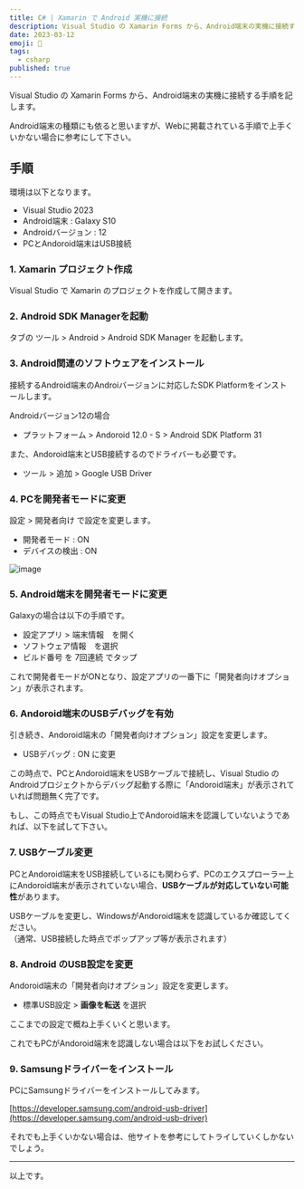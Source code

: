 ```yaml
---
title: C# | Xamarin で Android 実機に接続
description: Visual Studio の Xamarin Forms から、Android端末の実機に接続する手順
date: 2023-03-12
emoji: 📱
tags: 
  - csharp
published: true
---
```


Visual Studio の Xamarin Forms から、Android端末の実機に接続する手順を記します。

Android端末の種類にも依ると思いますが、Webに掲載されている手順で上手くいかない場合に参考にして下さい。

## 手順

環境は以下となります。

- Visual Studio 2023
- Android端末 : Galaxy S10
- Androidバージョン : 12
- PCとAndoroid端末はUSB接続

### 1. Xamarin プロジェクト作成

Visual Studio で Xamarin のプロジェクトを作成して開きます。

### 2. Android SDK Managerを起動

タブの ツール > Android > Android SDK Manager を起動します。

### 3. Android関連のソフトウェアをインストール

接続するAndroid端末のAndroiバージョンに対応したSDK Platformをインストールします。

Androidバージョン12の場合
- プラットフォーム > Andoroid 12.0 - S > Android SDK Platform 31

また、Andoroid端末とUSB接続するのでドライバーも必要です。
- ツール > 追加 > Google USB Driver

### 4. PCを開発者モードに変更

設定 > 開発者向け で設定を変更します。
- 開発者モード : ON
- デバイスの検出 : ON

![image](/blog/35/1.png)

### 5. Android端末を開発者モードに変更

Galaxyの場合は以下の手順です。

- 設定アプリ > 端末情報　を開く
- ソフトウェア情報　を選択
- ビルド番号 を 7回連続 でタップ

これで開発者モードがONとなり、設定アプリの一番下に「開発者向けオプション」が表示されます。

### 6. Andoroid端末のUSBデバッグを有効

引き続き、Andoroid端末の「開発者向けオプション」設定を変更します。
- USBデバッグ : ON に変更

この時点で、PCとAndoroid端末をUSBケーブルで接続し、Visual Studio の Androidプロジェクトからデバッグ起動する際に「Andoroid端末」が表示されていれば問題無く完了です。

もし、この時点でもVisual Studio上でAndoroid端末を認識していないようであれば、以下を試して下さい。

### 7. USBケーブル変更

PCとAndoroid端末をUSB接続しているにも関わらず、PCのエクスプローラー上にAndoroid端末が表示されていない場合、**USBケーブルが対応していない可能性**があります。

USBケーブルを変更し、WindowsがAndoroid端末を認識しているか確認してください。  
（通常、USB接続した時点でポップアップ等が表示されます）

### 8. Android のUSB設定を変更

Andoroid端末の「開発者向けオプション」設定を変更します。
- 標準USB設定 > **画像を転送** を選択

ここまでの設定で概ね上手くいくと思います。

これでもPCがAndoroid端末を認識しない場合は以下をお試しください。

### 9. Samsungドライバーをインストール
PCにSamsungドライバーをインストールしてみます。

[https://developer.samsung.com/android-usb-driver](https://developer.samsung.com/android-usb-driver)

それでも上手くいかない場合は、他サイトを参考にしてトライしていくしかないでしょう。
___

以上です。



